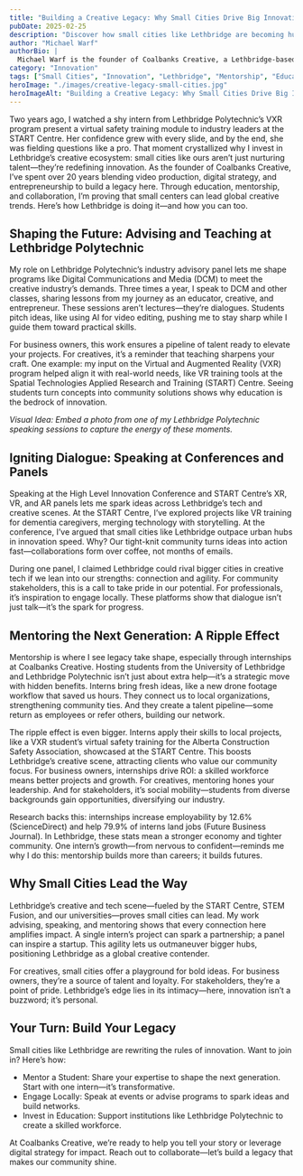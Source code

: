 ```yaml
---
title: "Building a Creative Legacy: Why Small Cities Drive Big Innovation"
pubDate: 2025-02-25
description: "Discover how small cities like Lethbridge are becoming hubs for creative innovation through education, mentorship, and collaboration."
author: "Michael Warf"
authorBio: |
  Michael Warf is the founder of Coalbanks Creative, a Lethbridge-based video production company. With over 20 years in web design, development, and management, plus a passion for photography featured in CBC News, Michael blends creativity and strategy to craft authentic stories. He’s dedicated to helping brands shine through documentary storytelling.
category: "Innovation"
tags: ["Small Cities", "Innovation", "Lethbridge", "Mentorship", "Education", "Collaboration", "Creative Economy", "Entrepreneurship"]
heroImage: "./images/creative-legacy-small-cities.jpg"
heroImageAlt: "Building a Creative Legacy: Why Small Cities Drive Big Innovation"
---
```


Two years ago, I watched a shy intern from Lethbridge Polytechnic’s VXR program present a virtual safety training module to industry leaders at the START Centre. Her confidence grew with every slide, and by the end, she was fielding questions like a pro. That moment crystallized why I invest in Lethbridge’s creative ecosystem: small cities like ours aren’t just nurturing talent—they’re redefining innovation. As the founder of Coalbanks Creative, I’ve spent over 20 years blending video production, digital strategy, and entrepreneurship to build a legacy here. Through education, mentorship, and collaboration, I’m proving that small centers can lead global creative trends. Here’s how Lethbridge is doing it—and how you can too.

## Shaping the Future: Advising and Teaching at Lethbridge Polytechnic

My role on Lethbridge Polytechnic’s industry advisory panel lets me shape programs like Digital Communications and Media (DCM) to meet the creative industry’s demands. Three times a year, I speak to DCM and other classes, sharing lessons from my journey as an educator, creative, and entrepreneur. These sessions aren’t lectures—they’re dialogues. Students pitch ideas, like using AI for video editing, pushing me to stay sharp while I guide them toward practical skills.

For business owners, this work ensures a pipeline of talent ready to elevate your projects. For creatives, it’s a reminder that teaching sharpens your craft. One example: my input on the Virtual and Augmented Reality (VXR) program helped align it with real-world needs, like VR training tools at the Spatial Technologies Applied Research and Training (START) Centre. Seeing students turn concepts into community solutions shows why education is the bedrock of innovation.

*Visual Idea: Embed a photo from one of my Lethbridge Polytechnic speaking sessions to capture the energy of these moments.*

## Igniting Dialogue: Speaking at Conferences and Panels

Speaking at the High Level Innovation Conference and START Centre’s XR, VR, and AR panels lets me spark ideas across Lethbridge’s tech and creative scenes. At the START Centre, I’ve explored projects like VR training for dementia caregivers, merging technology with storytelling. At the conference, I’ve argued that small cities like Lethbridge outpace urban hubs in innovation speed. Why? Our tight-knit community turns ideas into action fast—collaborations form over coffee, not months of emails.

During one panel, I claimed Lethbridge could rival bigger cities in creative tech if we lean into our strengths: connection and agility. For community stakeholders, this is a call to take pride in our potential. For professionals, it’s inspiration to engage locally. These platforms show that dialogue isn’t just talk—it’s the spark for progress.

## Mentoring the Next Generation: A Ripple Effect

Mentorship is where I see legacy take shape, especially through internships at Coalbanks Creative. Hosting students from the University of Lethbridge and Lethbridge Polytechnic isn’t just about extra help—it’s a strategic move with hidden benefits. Interns bring fresh ideas, like a new drone footage workflow that saved us hours. They connect us to local organizations, strengthening community ties. And they create a talent pipeline—some return as employees or refer others, building our network.

The ripple effect is even bigger. Interns apply their skills to local projects, like a VXR student’s virtual safety training for the Alberta Construction Safety Association, showcased at the START Centre. This boosts Lethbridge’s creative scene, attracting clients who value our community focus. For business owners, internships drive ROI: a skilled workforce means better projects and growth. For creatives, mentoring hones your leadership. And for stakeholders, it’s social mobility—students from diverse backgrounds gain opportunities, diversifying our industry.

Research backs this: internships increase employability by 12.6% (ScienceDirect) and help 79.9% of interns land jobs (Future Business Journal). In Lethbridge, these stats mean a stronger economy and tighter community. One intern’s growth—from nervous to confident—reminds me why I do this: mentorship builds more than careers; it builds futures.

## Why Small Cities Lead the Way

Lethbridge’s creative and tech scene—fueled by the START Centre, STEM Fusion, and our universities—proves small cities can lead. My work advising, speaking, and mentoring shows that every connection here amplifies impact. A single intern’s project can spark a partnership; a panel can inspire a startup. This agility lets us outmaneuver bigger hubs, positioning Lethbridge as a global creative contender.

For creatives, small cities offer a playground for bold ideas. For business owners, they’re a source of talent and loyalty. For stakeholders, they’re a point of pride. Lethbridge’s edge lies in its intimacy—here, innovation isn’t a buzzword; it’s personal.

## Your Turn: Build Your Legacy

Small cities like Lethbridge are rewriting the rules of innovation. Want to join in? Here’s how:

*   Mentor a Student: Share your expertise to shape the next generation. Start with one intern—it’s transformative.
*   Engage Locally: Speak at events or advise programs to spark ideas and build networks.
*   Invest in Education: Support institutions like Lethbridge Polytechnic to create a skilled workforce.

At Coalbanks Creative, we’re ready to help you tell your story or leverage digital strategy for impact. Reach out to collaborate—let’s build a legacy that makes our community shine.
